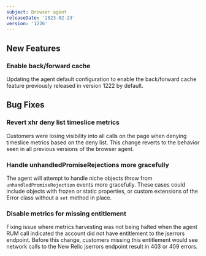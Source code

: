 ```yaml
---
subject: Browser agent
releaseDate: '2023-02-23'
version: '1226'
---
```


## New Features

### Enable back/forward cache
Updating the agent default configuration to enable the back/forward cache feature previously released in version 1222 by default.

## Bug Fixes

### Revert xhr deny list timeslice metrics
Customers were losing visibility into all calls on the page when denying timeslice metrics based on the deny list. This change reverts to the behavior seen in all previous versions of the browser agent.

### Handle unhandledPromiseRejections more gracefully
The agent will attempt to handle niche objects throw from `unhandledPromiseRejection` events more gracefully. These cases could include objects with frozen or static properties, or custom extensions of the Error class without a `set` method in place.

### Disable metrics for missing entitlement
Fixing issue where metrics harvesting was not being halted when the agent RUM call indicated the account did not have entitlement to the jserrors endpoint. Before this change, customers missing this entitlement would see network calls to the New Relic jserrors endpoint result in 403 or 409 errors.
